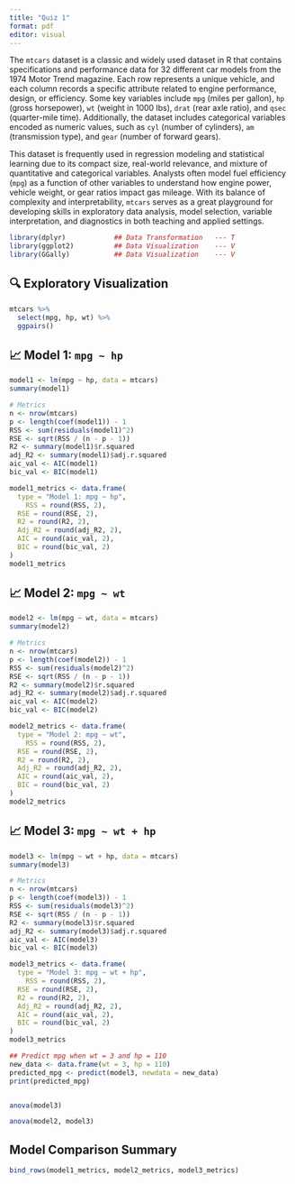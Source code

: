 ---
title: "Quiz 1"
format: pdf
editor: visual
---

The `mtcars` dataset is a classic and widely used dataset in R that contains specifications and performance data for 32 different car models from the 1974 Motor Trend magazine. Each row represents a unique vehicle, and each column records a specific attribute related to engine performance, design, or efficiency. Some key variables include `mpg` (miles per gallon), `hp` (gross horsepower), `wt` (weight in 1000 lbs), `drat` (rear axle ratio), and `qsec` (quarter-mile time). Additionally, the dataset includes categorical variables encoded as numeric values, such as `cyl` (number of cylinders), `am` (transmission type), and `gear` (number of forward gears).

This dataset is frequently used in regression modeling and statistical learning due to its compact size, real-world relevance, and mixture of quantitative and categorical variables. Analysts often model fuel efficiency (`mpg`) as a function of other variables to understand how engine power, vehicle weight, or gear ratios impact gas mileage. With its balance of complexity and interpretability, `mtcars` serves as a great playground for developing skills in exploratory data analysis, model selection, variable interpretation, and diagnostics in both teaching and applied settings.

```{r message=FALSE, warning=FALSE, echo=FALSE}

library(dplyr)            ## Data Transformation   --- T
library(ggplot2)          ## Data Visualization    --- V
library(GGally)           ## Data Visualization    --- V

```

\newpage

## 🔍 Exploratory Visualization

```{r message=FALSE, warning=FALSE}
mtcars %>% 
  select(mpg, hp, wt) %>% 
  ggpairs()
```

\newpage

## 📈 Model 1: `mpg ~ hp`

```{r}
model1 <- lm(mpg ~ hp, data = mtcars)
summary(model1)
```

```{r echo=FALSE}
 
# Metrics
n <- nrow(mtcars)
p <- length(coef(model1)) - 1
RSS <- sum(residuals(model1)^2)
RSE <- sqrt(RSS / (n - p - 1))
R2 <- summary(model1)$r.squared
adj_R2 <- summary(model1)$adj.r.squared
aic_val <- AIC(model1)
bic_val <- BIC(model1)

model1_metrics <- data.frame(
  type = "Model 1: mpg ~ hp",
    RSS = round(RSS, 2),
  RSE = round(RSE, 2),
  R2 = round(R2, 2),
  Adj_R2 = round(adj_R2, 2),
  AIC = round(aic_val, 2),
  BIC = round(bic_val, 2)
) 
model1_metrics
```

\newpage

## 📈 Model 2: `mpg ~ wt`

```{r}
model2 <- lm(mpg ~ wt, data = mtcars)
summary(model2)
```

```{r echo=FALSE}
 
# Metrics
n <- nrow(mtcars)
p <- length(coef(model2)) - 1
RSS <- sum(residuals(model2)^2)
RSE <- sqrt(RSS / (n - p - 1))
R2 <- summary(model2)$r.squared
adj_R2 <- summary(model2)$adj.r.squared
aic_val <- AIC(model2)
bic_val <- BIC(model2)

model2_metrics <- data.frame(
  type = "Model 2: mpg ~ wt",
    RSS = round(RSS, 2),
  RSE = round(RSE, 2),
  R2 = round(R2, 2),
  Adj_R2 = round(adj_R2, 2),
  AIC = round(aic_val, 2),
  BIC = round(bic_val, 2)
) 
model2_metrics
```

\newpage

## 📈 Model 3: `mpg ~ wt + hp`

```{r}
model3 <- lm(mpg ~ wt + hp, data = mtcars)
summary(model3)
```

```{r echo=FALSE}
 
# Metrics
n <- nrow(mtcars)
p <- length(coef(model3)) - 1
RSS <- sum(residuals(model3)^2)
RSE <- sqrt(RSS / (n - p - 1))
R2 <- summary(model3)$r.squared
adj_R2 <- summary(model3)$adj.r.squared
aic_val <- AIC(model3)
bic_val <- BIC(model3)

model3_metrics <- data.frame(
  type = "Model 3: mpg ~ wt + hp",
    RSS = round(RSS, 2),
  RSE = round(RSE, 2),
  R2 = round(R2, 2),
  Adj_R2 = round(adj_R2, 2),
  AIC = round(aic_val, 2),
  BIC = round(bic_val, 2)
) 
model3_metrics
```

```{r}
## Predict mpg when wt = 3 and hp = 110
new_data <- data.frame(wt = 3, hp = 110)
predicted_mpg <- predict(model3, newdata = new_data)
print(predicted_mpg)
```

```{r}
```

```{r}
anova(model3)
```

```{r}
anova(model2, model3)
```

\newpage

## Model Comparison Summary

```{r}
bind_rows(model1_metrics, model2_metrics, model3_metrics) 
```
